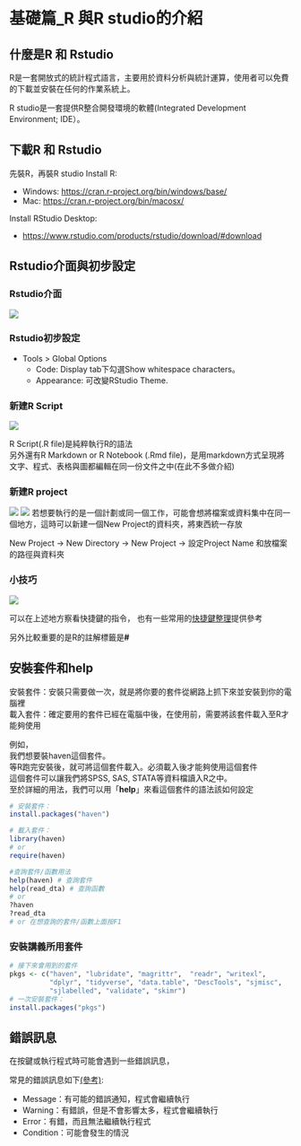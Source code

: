 # 基礎篇_R 與R studio的介紹

## 什麼是R 和 Rstudio

R是一套開放式的統計程式語言，主要用於資料分析與統計運算，使用者可以免費的下載並安裝在任何的作業系統上。

R studio是一套提供R整合開發環境的軟體(Integrated Development Environment; IDE）。

## 下載R 和 Rstudio

先裝R，再裝R studio Install R:

-   Windows: <https://cran.r-project.org/bin/windows/base/>
-   Mac: <https://cran.r-project.org/bin/macosx/>

Install RStudio Desktop:

-   <https://www.rstudio.com/products/rstudio/download/#download>

## Rstudio介面與初步設定

### Rstudio介面

![](picture/RStudio_environment.png)

### Rstudio初步設定

-   Tools \> Global Options
    -   Code: Display tab下勾選Show whitespace characters。
    -   Appearance: 可改變RStudio Theme.

### 新建R Script

![](picture/new_RScript.png)

R Script(.R file)是純粹執行R的語法\
另外還有R Markdown or R Notebook (.Rmd file)，是用markdown方式呈現將文字、程式、表格與圖都編輯在同一份文件之中(在此不多做介紹)

### 新建R project

![](picture/new_project.png) ![](picture/new_project2.png) 若想要執行的是一個計劃或同一個工作，可能會想將檔案或資料集中在同一個地方，這時可以新建一個New Project的資料夾，將東西統一存放

New Project -\> New Directory -\> New Project -\> 設定Project Name 和放檔案的路徑與資料夾

### 小技巧

![](picture/Keyboard_shortcut.png)

可以在上述地方察看快捷鍵的指令， 也有一些常用的[快捷鍵整理](https://medium.com/rolandohsu/r%E7%9A%84%E5%AD%B8%E7%BF%92%E6%97%A5%E5%B8%B8-1-%E5%BF%AB%E6%8D%B7%E9%8D%B5-3b31de69e016)提供參考

另外比較重要的是R的註解標籤是**\#**

## 安裝套件和help

安裝套件：安裝只需要做一次，就是將你要的套件從網路上抓下來並安裝到你的電腦裡\
載入套件：確定要用的套件已經在電腦中後，在使用前，需要將該套件載入至R才能夠使用

例如，\
我們想要裝haven這個套件。\
等R跑完安裝後，就可將這個套件載入。必須載入後才能夠使用這個套件\
這個套件可以讓我們將SPSS, SAS, STATA等資料檔讀入R之中。\
至於詳細的用法，我們可以用「**help**」來看這個套件的語法該如何設定

```r
# 安裝套件：
install.packages("haven")

# 載入套件：
library(haven)
# or
require(haven)

#查詢套件/函數用法
help(haven) # 查詢套件
help(read_dta) # 查詢函數
# or
?haven
?read_dta
# or 在想查詢的套件/函數上面按F1
```

### 安裝講義所用套件

```r
# 接下來會用到的套件
pkgs <- c("haven", "lubridate", "magrittr",  "readr", "writexl",
          "dplyr", "tidyverse", "data.table", "DescTools", "sjmisc", 
          "sjlabelled", "validate", "skimr")
# 一次安裝套件：
install.packages("pkgs")
```

## 錯誤訊息

在按鍵或執行程式時可能會遇到一些錯誤訊息，

常見的錯誤訊息如下[(參考)](https://yijutseng.github.io/DataScienceRBook/intro.html#%E9%8C%AF%E8%AA%A4%E8%A8%8A%E6%81%AF):

-   Message：有可能的錯誤通知，程式會繼續執行
-   Warning：有錯誤，但是不會影響太多，程式會繼續執行
-   Error：有錯，而且無法繼續執行程式
-   Condition：可能會發生的情況
